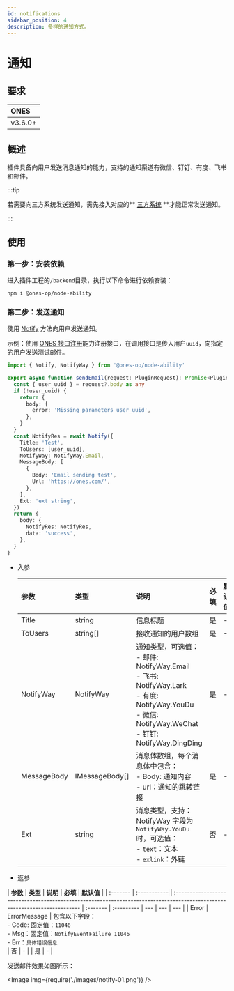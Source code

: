 ```yaml
---
id: notifications
sidebar_position: 4
description: 多样的通知方式。
---
```



# 通知

## 要求

| ONES    |
| :------ |
| v3.6.0+ |

## 概述

插件具备向用户发送消息通知的能力，支持的通知渠道有微信、钉钉、有度、飞书和邮件。

:::tip

若需要向三方系统发送通知，需先接入对应的** [三方系统](../business/account/synchronize-with-third-party-system/synchronize-with-third-party-system.mdx) **才能正常发送通知。

:::

## 使用

### 第一步：安装依赖

进入插件工程的`/backend`目录，执行以下命令进行依赖安装：

```shell
npm i @ones-op/node-ability
```

### 第二步：发送通知

使用 [Notify](../../reference/packages/node-ability/node-ability.mdx#Notify) 方法向用户发送通知。

示例：使用 [ONES 接口注册](../business/ONES-API/ONES-API-registration)能力注册接口，在调用接口是传入用户`uuid`，向指定的用户发送测试邮件。

```typescript
import { Notify, NotifyWay } from '@ones-op/node-ability'

export async function sendEmail(request: PluginRequest): Promise<PluginResponse> {
  const { user_uuid } = request?.body as any
  if (!user_uuid) {
    return {
      body: {
        error: 'Missing parameters user_uuid',
      },
    }
  }
  const NotifyRes = await Notify({
    Title: 'Test',
    ToUsers: [user_uuid],
    NotifyWay: NotifyWay.Email,
    MessageBody: [
      {
        Body: 'Email sending test',
        Url: 'https://ones.com/',
      },
    ],
    Ext: 'ext string',
  })
  return {
    body: {
      NotifyRes: NotifyRes,
      data: 'success',
    },
  }
}
```

- 入参

  | **参数**    | **类型**       | **说明**                                                                                                                                                               | **必填** | **默认值** |
  | :---------- | :------------- | :--------------------------------------------------------------------------------------------------------------------------------------------------------------------- | :------- | :--------- |
  | Title       | string         | 信息标题                                                                                                                                                               | 是       | -          |
  | ToUsers     | string[]       | 接收通知的用户数组                                                                                                                                                     | 是       | -          |
  | NotifyWay   | NotifyWay      | 通知类型，可选值：<br />- 邮件: NotifyWay.Email<br />- 飞书: NotifyWay.Lark<br />- 有度: NotifyWay.YouDu<br />- 微信: NotifyWay.WeChat<br />- 钉钉: NotifyWay.DingDing | 是       | -          |
  | MessageBody | IMessageBody[] | 消息体数组，每个消息体中包含：<br />- Body: 通知内容<br />- url：通知的跳转链接                                                                                        | 是       | -          |
  | Ext         | string         | 消息类型，支持：<br/>NotifyWay 字段为`NotifyWay.YouDu`时，可选值：<br/>- `text`：文本<br />- `exlink`：外链                                                            | 否       | -          |

- 返参

| **参数** | **类型**     | **说明**                                                                                                                    | **必填** | **默认值** |
| :------- | :----------- | :-------------------------------------------------------------------------------------------------------------------------- | :------- | :--------- | --- | --- | --- |
| Error    | ErrorMessage | 包含以下字段：<br />- Code: 固定值：`11046`<br />- Msg：固定值：`NotifyEventFailure 11046`<br />- Err：`具体错误信息`<br /> | 否       | -          |     | 是  | -   |

发送邮件效果如图所示：

<Image img={require('./images/notify-01.png')} />
